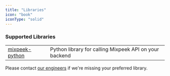 ```yaml
---
title: "Libraries"
icon: "book"
iconType: "solid"
---
```


### Supported Libraries

|                                                             |                                                        |
| ----------------------------------------------------------- | ------------------------------------------------------ |
| [mixpeek-python](https://github.com/mixpeek/mixpeek-python) | Python library for calling Mixpeek API on your backend |

Please contact <a href="https://mixpeek.com/contact"> our engineers</a> if
we're missing your preferred library.
